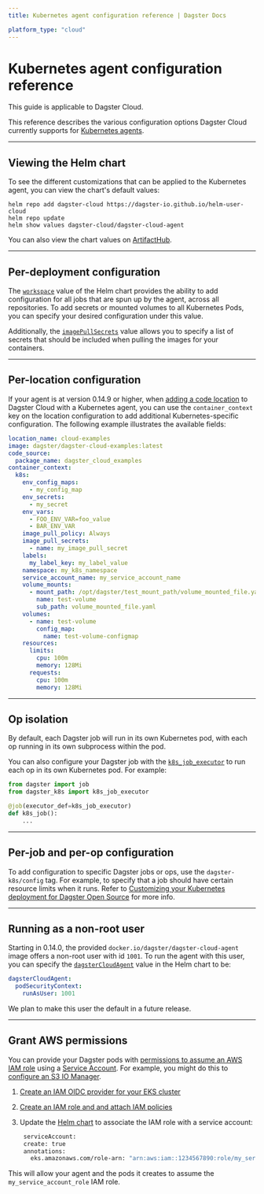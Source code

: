 ```yaml
---
title: Kubernetes agent configuration reference | Dagster Docs

platform_type: "cloud"
---
```


# Kubernetes agent configuration reference

<Note>
	This guide is applicable to Dagster Cloud.
</Note>

This reference describes the various configuration options Dagster Cloud currently supports for [Kubernetes agents](/dagster-cloud/deployment/agents/kubernetes/configuring-running-kubernetes-agent).

---

## Viewing the Helm chart

To see the different customizations that can be applied to the Kubernetes agent, you can view the chart's default values:

```shell
helm repo add dagster-cloud https://dagster-io.github.io/helm-user-cloud
helm repo update
helm show values dagster-cloud/dagster-cloud-agent
```

You can also view the chart values on [ArtifactHub](https://artifacthub.io/packages/helm/dagster-cloud/dagster-cloud-agent?modal=values).

---

## Per-deployment configuration

The [`workspace`](https://artifacthub.io/packages/helm/dagster-cloud/dagster-cloud-agent?modal=values) value of the Helm chart provides the ability to add configuration for all jobs that are spun up by the agent, across all repositories. To add secrets or mounted volumes to all Kubernetes Pods, you can specify your desired configuration under this value.

Additionally, the [`imagePullSecrets`](https://artifacthub.io/packages/helm/dagster-cloud/dagster-cloud-agent?modal=values) value allows you to specify a list of secrets that should be included when pulling the images for your containers.

---

## Per-location configuration

If your agent is at version 0.14.9 or higher, when [adding a code location](/guides/adding-code) to Dagster Cloud with a Kubernetes agent, you can use the `container_context` key on the location configuration to add additional Kubernetes-specific configuration. The following example illustrates the available fields:

```yaml file=/agents/k8s/container_context.yaml
location_name: cloud-examples
image: dagster/dagster-cloud-examples:latest
code_source:
  package_name: dagster_cloud_examples
container_context:
  k8s:
    env_config_maps:
      - my_config_map
    env_secrets:
      - my_secret
    env_vars:
      - FOO_ENV_VAR=foo_value
      - BAR_ENV_VAR
    image_pull_policy: Always
    image_pull_secrets:
      - name: my_image_pull_secret
    labels:
      my_label_key: my_label_value
    namespace: my_k8s_namespace
    service_account_name: my_service_account_name
    volume_mounts:
      - mount_path: /opt/dagster/test_mount_path/volume_mounted_file.yaml
        name: test-volume
        sub_path: volume_mounted_file.yaml
    volumes:
      - name: test-volume
        config_map:
          name: test-volume-configmap
    resources:
      limits:
        cpu: 100m
        memory: 128Mi
      requests:
        cpu: 100m
        memory: 128Mi
```

---

## Op isolation

By default, each Dagster job will run in its own Kubernetes pod, with each op running in its own subprocess within the pod.

You can also configure your Dagster job with the [`k8s_job_executor`](https://docs.dagster.io/\_apidocs/libraries/dagster-k8s#dagster_k8s.k8s_job_executor) to run each op in its own Kubernetes pod. For example:

```python
from dagster import job
from dagster_k8s import k8s_job_executor

@job(executor_def=k8s_job_executor)
def k8s_job():
    ...
```

---

## Per-job and per-op configuration

To add configuration to specific Dagster jobs or ops, use the `dagster-k8s/config` tag. For example, to specify that a job should have certain resource limits when it runs. Refer to [Customizing your Kubernetes deployment for Dagster Open Source](/deployment/guides/kubernetes/customizing-your-deployment#job-or-op-kubernetes-configuration) for more info.

---

## Running as a non-root user

Starting in 0.14.0, the provided `docker.io/dagster/dagster-cloud-agent` image offers a non-root user with id `1001`. To run the agent with this user, you can specify the [`dagsterCloudAgent`](https://artifacthub.io/packages/helm/dagster-cloud/dagster-cloud-agent?modal=values) value in the Helm chart to be:

```yaml
dagsterCloudAgent:
  podSecurityContext:
    runAsUser: 1001
```

We plan to make this user the default in a future release.

---

## Grant AWS permissions

You can provide your Dagster pods with [permissions to assume an AWS IAM role](https://docs.aws.amazon.com/eks/latest/userguide/iam-roles-for-service-accounts.html) using a [Service Account](https://kubernetes.io/docs/tasks/configure-pod-container/configure-service-account/). For example, you might do this to [configure an S3 IO Manager](/deployment/guides/aws#using-s3-for-io-management).

1. [Create an IAM OIDC provider for your EKS cluster](https://docs.aws.amazon.com/eks/latest/userguide/enable-iam-roles-for-service-accounts.html)
2. [Create an IAM role and and attach IAM policies](https://docs.aws.amazon.com/eks/latest/userguide/create-service-account-iam-policy-and-role.html)
3. Update the [ Helm chart](#viewing-the-helm-chart) to associate the IAM role with a service account:

   ```bash
	serviceAccount:
	create: true
	annotations:
	  eks.amazonaws.com/role-arn: "arn:aws:iam::1234567890:role/my_service_account_role"
	```

This will allow your agent and the pods it creates to assume the `my_service_account_role` IAM role.
